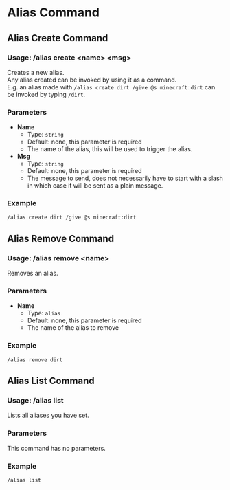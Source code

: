 # Alias Command
## Alias Create Command
### Usage: /alias create <name\> <msg\>
Creates a new alias.  
Any alias created can be invoked by using it as a command.  
E.g. an alias made with `/alias create dirt /give @s minecraft:dirt` can be invoked by typing `/dirt`.

### Parameters
- **Name**
  + Type: `string`
  + Default: none, this parameter is required
  + The name of the alias, this will be used to trigger the alias.
- **Msg**
  + Type: `string`
  + Default: none, this parameter is required
  + The message to send, does not necessarily have to start with a slash in which case
    it will be sent as a plain message.

### Example
`/alias create dirt /give @s minecraft:dirt`

## Alias Remove Command
### Usage: /alias remove <name\>
Removes an alias.

### Parameters
- **Name**
  + Type: `alias`
  + Default: none, this parameter is required
  + The name of the alias to remove

### Example
`/alias remove dirt`

## Alias List Command
### Usage: /alias list
Lists all aliases you have set.

### Parameters
This command has no parameters.

### Example
`/alias list`

